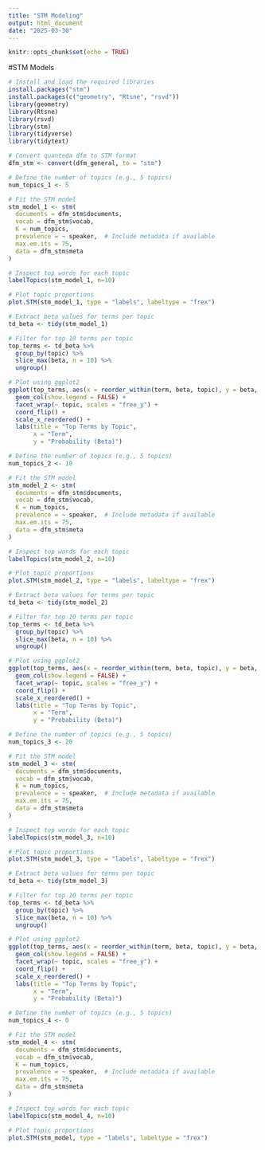 ```yaml
---
title: "STM Modeling"
output: html_document
date: "2025-03-30"
---
```


```r
knitr::opts_chunk$set(echo = TRUE)
```

#STM Models

```r
# Install and load the required libraries
install.packages("stm")
install.packages(c("geometry", "Rtsne", "rsvd"))
library(geometry)
library(Rtsne)
library(rsvd)
library(stm)
library(tidyverse)
library(tidytext)
```


```r
# Convert quanteda dfm to STM format
dfm_stm <- convert(dfm_general, to = "stm")
```


```r
# Define the number of topics (e.g., 5 topics)
num_topics_1 <- 5

# Fit the STM model
stm_model_1 <- stm(
  documents = dfm_stm$documents,
  vocab = dfm_stm$vocab,
  K = num_topics,
  prevalence = ~ speaker,  # Include metadata if available
  max.em.its = 75,
  data = dfm_stm$meta
)

# Inspect top words for each topic
labelTopics(stm_model_1, n=10)

# Plot topic proportions
plot.STM(stm_model_1, type = "labels", labeltype = "frex")

# Extract beta values for terms per topic
td_beta <- tidy(stm_model_1)

# Filter for top 10 terms per topic
top_terms <- td_beta %>%
  group_by(topic) %>%
  slice_max(beta, n = 10) %>%
  ungroup()

# Plot using ggplot2
ggplot(top_terms, aes(x = reorder_within(term, beta, topic), y = beta, fill = factor(topic))) +
  geom_col(show.legend = FALSE) +
  facet_wrap(~ topic, scales = "free_y") +
  coord_flip() +
  scale_x_reordered() +
  labs(title = "Top Terms by Topic",
       x = "Term",
       y = "Probability (Beta)")
```


```r
# Define the number of topics (e.g., 5 topics)
num_topics_2 <- 10

# Fit the STM model
stm_model_2 <- stm(
  documents = dfm_stm$documents,
  vocab = dfm_stm$vocab,
  K = num_topics,
  prevalence = ~ speaker,  # Include metadata if available
  max.em.its = 75,
  data = dfm_stm$meta
)

# Inspect top words for each topic
labelTopics(stm_model_2, n=10)

# Plot topic proportions
plot.STM(stm_model_2, type = "labels", labeltype = "frex")

# Extract beta values for terms per topic
td_beta <- tidy(stm_model_2)

# Filter for top 10 terms per topic
top_terms <- td_beta %>%
  group_by(topic) %>%
  slice_max(beta, n = 10) %>%
  ungroup()

# Plot using ggplot2
ggplot(top_terms, aes(x = reorder_within(term, beta, topic), y = beta, fill = factor(topic))) +
  geom_col(show.legend = FALSE) +
  facet_wrap(~ topic, scales = "free_y") +
  coord_flip() +
  scale_x_reordered() +
  labs(title = "Top Terms by Topic",
       x = "Term",
       y = "Probability (Beta)")
```


```r
# Define the number of topics (e.g., 5 topics)
num_topics_3 <- 20

# Fit the STM model
stm_model_3 <- stm(
  documents = dfm_stm$documents,
  vocab = dfm_stm$vocab,
  K = num_topics,
  prevalence = ~ speaker,  # Include metadata if available
  max.em.its = 75,
  data = dfm_stm$meta
)

# Inspect top words for each topic
labelTopics(stm_model_3, n=10)

# Plot topic proportions
plot.STM(stm_model_3, type = "labels", labeltype = "frex")

# Extract beta values for terms per topic
td_beta <- tidy(stm_model_3)

# Filter for top 10 terms per topic
top_terms <- td_beta %>%
  group_by(topic) %>%
  slice_max(beta, n = 10) %>%
  ungroup()

# Plot using ggplot2
ggplot(top_terms, aes(x = reorder_within(term, beta, topic), y = beta, fill = factor(topic))) +
  geom_col(show.legend = FALSE) +
  facet_wrap(~ topic, scales = "free_y") +
  coord_flip() +
  scale_x_reordered() +
  labs(title = "Top Terms by Topic",
       x = "Term",
       y = "Probability (Beta)")
```


```r
# Define the number of topics (e.g., 5 topics)
num_topics_4 <- 0

# Fit the STM model
stm_model_4 <- stm(
  documents = dfm_stm$documents,
  vocab = dfm_stm$vocab,
  K = num_topics,
  prevalence = ~ speaker,  # Include metadata if available
  max.em.its = 75,
  data = dfm_stm$meta
)

# Inspect top words for each topic
labelTopics(stm_model_4, n=10)

# Plot topic proportions
plot.STM(stm_model, type = "labels", labeltype = "frex")


```

